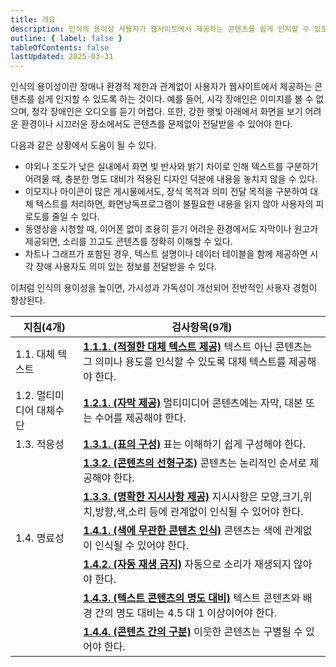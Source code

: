 ```yaml
---
title: 개요
description: 인식의 용이성 사용자가 웹사이트에서 제공하는 콘텐츠를 쉽게 인지할 수 있도록 하는 것
outline: { label: false }
tableOfContents: false
lastUpdated: 2025-03-31
---
```


인식의 용이성이란 장애나 환경적 제한과 관계없이 사용자가 웹사이트에서 제공하는 콘텐츠를 쉽게 인지할 수 있도록 하는 것이다. 예를 들어, 시각 장애인은 이미지를 볼 수 없으며, 청각 장애인은 오디오를 듣기 어렵다. 또한, 강한 햇빛 아래에서 화면을 보기 어려운 환경이나 시끄러운 장소에서도 콘텐츠를 문제없이 전달받을 수 있어야 한다.

다음과 같은 상황에서 도움이 될 수 있다.

-	야외나 조도가 낮은 실내에서 화면 빛 반사와 밝기 차이로 인해 텍스트를 구분하기 어려울 때, 충분한 명도 대비가 적용된 디자인 덕분에 내용을 놓치지 않을 수 있다.
-	이모지나 아이콘이 많은 게시물에서도, 장식 목적과 의미 전달 목적을 구분하여 대체 텍스트를 처리하면, 화면낭독프로그램이 불필요한 내용을 읽지 않아 사용자의 피로도를 줄일 수 있다.
-	동영상을 시청할 때, 이어폰 없이 조용히 듣기 어려운 환경에서도 자막이나 원고가 제공되면, 소리를 끄고도 콘텐츠를 정확히 이해할 수 있다.
-	차트나 그래프가 포함된 경우, 텍스트 설명이나 데이터 테이블을 함께 제공하면 시각 장애 사용자도 의미 있는 정보를 전달받을 수 있다.

이처럼 인식의 용이성을 높이면, 가시성과 가독성이 개선되어 전반적인 사용자 경험이 향상된다.

| **지침(4개)** | **검사항목(9개)** |
| --- | --- |
| 1.1. 대체 텍스트 | **[1.1.1. (적절한 대체 텍스트 제공)](./1-1-1)** 텍스트 아닌 콘텐츠는 그 의미나 용도를 인식할 수 있도록 대체 텍스트를 제공해야 한다. |
| 1.2. 멀티미디어 대체수단 | **[1.2.1. (자막 제공)](./1-2-1)** 멀티미디어 콘텐츠에는 자막, 대본 또는 수어를 제공해야 한다. |
| 1.3. 적응성 | **[1.3.1. (표의 구성)](./1-3-1)** 표는 이해하기 쉽게 구성해야 한다. |
|| **[1.3.2. (콘텐츠의 선형구조)](./1-3-2)** 콘텐츠는 논리적인 순서로 제공해야 한다. |
|| **[1.3.3. (명확한 지시사항 제공)](./1-3-3)** 지시사항은 모양,크기,위치,방향,색,소리 등에 관계없이 인식될 수 있어야 한다. |
| 1.4. 명료성 | **[1.4.1. (색에 무관한 콘텐츠 인식)](./1-4-1)** 콘텐츠는 색에 관계없이 인식될 수 있어야 한다. |
|| **[1.4.2. (자동 재생 금지)](./1-4-2)** 자동으로 소리가 재생되지 않아야 한다. |
|| **[1.4.3. (텍스트 콘텐츠의 명도 대비)](./1-4-3)** 텍스트 콘텐츠와 배경 간의 명도 대비는 4.5 대 1 이상이어야 한다. |
|| **[1.4.4. (콘텐츠 간의 구분)](./1-4-4)** 이웃한 콘텐츠는 구별될 수 있어야 한다. |
